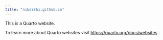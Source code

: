 ```yaml
---
title: "niksirbi.github.io"
---
```


This is a Quarto website.

To learn more about Quarto websites visit <https://quarto.org/docs/websites>.
